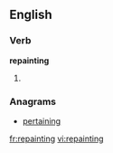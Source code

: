 ==English==

===Verb===
'''repainting'''
# {{present participle of|[[repaint]]}}

===Anagrams===
* [[pertaining#English|pertaining]]

[[fr:repainting]]
[[vi:repainting]]